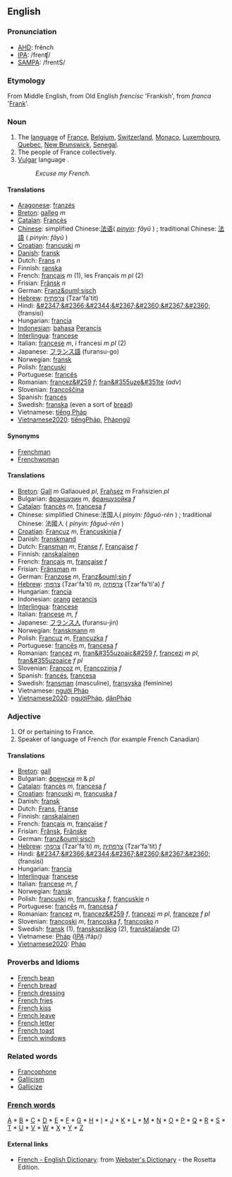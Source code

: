 ==English==

===Pronunciation===
*[[w:AHD|AHD]]: frĕnch
*[[w:IPA|IPA]]: /frenʧ/
*[[w:SAMPA|SAMPA]]: /frentS/

===Etymology===
From Middle English, from Old English <i>frencisc</i> 'Frankish', from <i>franca</i> '[[Frank]]'.  

===Noun===
# The [[language]] of [[France]], [[Belgium]], [[Switzerland]], [[Monaco]], [[Luxembourg]], [[Quebec]], [[New Brunswick]], [[Senegal]].
# The people of France collectively.
# [[Vulgar]] language .
#:''Excuse my French.''

====Translations====
*[[Aragonese]]: [[franzés]]
*[[Breton]]: [[galleg]] ''m''
*[[Catalan]]: [[Francès]]
*[[Chinese]]: simplified Chinese:[[法语]]( ''[[pinyin]]: fǎyǔ'' ) ; traditional Chinese: [[法語]] ( ''pinyin: fǎyǔ'' )
*[[Croatian]]: [[francuski]] ''m''
*[[Danish]]: [[fransk]]
*Dutch: [[Frans]] ''n''
*Finnish: [[ranska]]
*French: [[français]] ''m'' (1), les Français ''m pl'' (2)
*Frisian: [[Frânsk]] ''n''
*German: [[Franz&ouml;sisch]]
*[[Hebrew]]: [[צרפתית]] (Tzar'fa'tit)
*Hindi: [[&#2347;&#2366;&#2344;&#2367;&#2360;&#2367;&#2360;]] (fransisi)
*Hungarian: [[francia]]
*[[Indonesian]]: [[bahasa]] [[Perancis]]
*[[Interlingua]]: [[francese]]
*Italian: [[francese]] ''m'', i francesi ''m pl'' (2)
*Japanese: [[フランス語]] (furansu-go)
*Norwegian: [[fransk]]
*Polish: [[francuski]]
*Portuguese: [[francês]]
*Romanian: [[francez&#259]] ''f''; [[fran&#355uze&#351te]] (''adv'')
*Slovenian: [[francoščina]]
*Spanish: [[francés]]
*Swedish: [[franska]] (even a sort of [[bread]])
*Vietnamese: [[tiếng Pháp]]
*[[Vietnamese2020]]: [[tiếngPháp]], [[Phápngữ]]


====Synonyms====
*[[Frenchman]]
*[[Frenchwoman]]

====Translations====
*[[Breton]]: [[Gall]] ''m'' Gallaoued ''pl'', [[Frañsez]] ''m'' Frañsizien ''pl''
*Bulgarian: [[французин]] ''m'', [[французойка]] ''f''
*[[Catalan]]: [[francès]] ''m'', [[francesa]] ''f''
*Chinese: simplified Chinese:法国人( ''pinyin: fǎguó-rén'' ) ; traditional Chinese: 法國人 ( ''pinyin: fǎguó-rén'' )
*[[Croatian]]: [[Francuz]] ''m'', [[Francuskinja]] ''f''
*Danish: [[franskmand]]
*Dutch: [[Fransman]] ''m'', [[Franse]] ''f'', [[Française]] ''f''
*Finnish: [[ranskalainen]]
*French: [[français]] ''m'', [[française]] ''f''
*Frisian: [[Frânsman]] ''m''
*German: [[Franzose]] ''m'', [[Franz&ouml;sin]] ''f''
*[[Hebrew]]: [[צרפתי]] (Tzar'fa'ti) ''m'', [[צרפתיה]] (Tzar'fa'ti'a) ''f''
*Hungarian: [[francia]]
*Indonesian: [[orang]] [[perancis]]
*[[Interlingua]]: [[francese]]
*Italian: [[francese]] ''m, f''
*Japanese: [[フランス人]] (furansu-jin)
*Norwegian: [[franskmann]] ''m''
*Polish: [[Francuz]] ''m'', [[Francuzka]] ''f''
*Portuguese: [[francês]] ''m'', [[francesa]] ''f''
*Romanian: [[francez]] ''m'', [[fran&#355uzoaic&#259]] ''f'', [[francezi]] ''m pl'', [[fran&#355uzoaice]] ''f pl''
*Slovenian: [[Francoz]] ''m'', [[Francozinja]] ''f''
*Spanish: [[francés]], [[francesa]]
*Swedish: [[fransman]] (masculine), [[fransyska]] (feminine)
*Vietnamese: [[người Pháp]]
*[[Vietnamese2020]]: [[ngườiPháp]], [[dânPháp]]

===Adjective===
# Of or pertaining to France.
# Speaker of language of French (for example French Canadian)

====Translations====
*[[Breton]]: [[gall]]
*Bulgarian: [[френски]] ''m'' & ''pl''
*[[Catalan]]: [[francès]] ''m'', [[francesa]] ''f''
*[[Croatian]]: [[francuski]] ''m'', [[francuska]] ''f''
*Danish: [[fransk]]
*Dutch: [[Frans]], [[Franse]]
*Finnish: [[ranskalainen]]
*French: [[français]] ''m'', [[française]] ''f''
*Frisian: [[Frânsk]], [[Frânske]]
*German: [[franz&ouml;sisch]]
*[[Hebrew]]: [[צרפתי]] (Tzar'fa'ti) ''m'', [[צרפתית]] (Tzar'fa'tit) ''f''
*Hindi: [[&#2347;&#2366;&#2344;&#2367;&#2360;&#2367;&#2360;]] (fransisi)
*Hungarian: [[francia]]
*[[Interlingua]]: [[francese]]
*Italian: [[francese]] ''m, f''
*Norwegian: [[fransk]]
*Polish: [[francuski]] ''m'', [[francuska]] ''f'', [[francuskie]] ''n''
*Portuguese: [[francês]] ''m'', [[francesa]] ''f''
*Romanian: [[francez]] ''m'', [[francez&#259]] ''f'', [[francezi]] ''m pl'', [[franceze]] ''f pl''
*Slovenian: [[francoski]] ''m'', [[francoska]] ''f'', [[francosko]] ''n''
*Swedish: [[fransk]] (1), [[franskspråkig]] (2), [[fransktalande]] (2)
*Vietnamese: [[Pháp]] ''([[International Phonetic Alphabet|IPA]]: ''/fáp/'')''
*[[Vietnamese2020]]: [[Pháp]]

===Proverbs and Idioms===
*[[French bean]]
*[[French bread]]
*[[French dressing]]
*[[French fries]]
*[[French kiss]]
*[[French leave]]
*[[French letter]]
*[[French toast]]
*[[French windows]]

===Related words===
*[[Francophone]]
*[[Gallicism]]
*[[Gallicize]]

===[[Wiktionary:French index|French words]]===
[[Wiktionary:French index a|A]] * [[Wiktionary:French index b|B]] * [[Wiktionary:French index c|C]] * [[Wiktionary:French index d|D]] * [[Wiktionary:French index e|E]] * [[Wiktionary:French index f|F]] * [[Wiktionary:French index g|G]] * [[Wiktionary:French index h|H]] * [[Wiktionary:French index i|I]] * [[Wiktionary:French index j|J]] * [[Wiktionary:French index k|K]] * [[Wiktionary:French index l|L]] * [[Wiktionary:French index m|M]] * [[Wiktionary:French index n|N]] * [[Wiktionary:French index o|O]] * [[Wiktionary:French index p|P]] * [[Wiktionary:French index q|Q]] * [[Wiktionary:French index r|R]] * [[Wiktionary:French index s|S]] * [[Wiktionary:French index t|T]] * [[Wiktionary:French index u|U]] * [[Wiktionary:French index v|V]] * [[Wiktionary:French index w|W]] * [[Wiktionary:French index x|X]] * [[Wiktionary:French index y|Y]] * [[Wiktionary:French index z|Z]]

==== External links====
*[http://www.websters-online-dictionary.org/definition/French-english/ French - English Dictionary]: from [http://www.websters-online-dictionary.org/ Webster's Dictionary] - the Rosetta Edition.